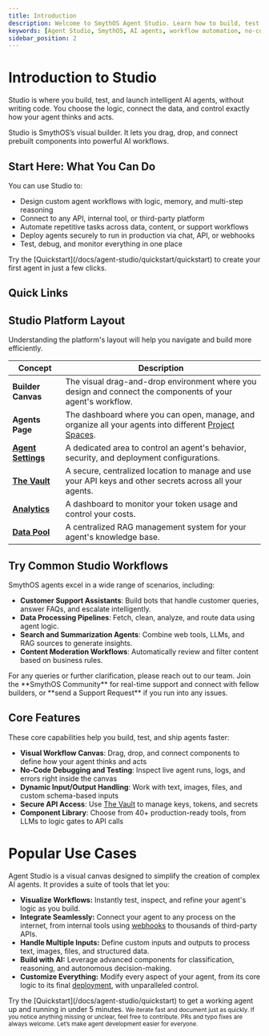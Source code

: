 ```yaml
---
title: Introduction
description: Welcome to SmythOS Agent Studio. Learn how to build, test, and deploy powerful AI agents using our visual workflow builder and no-code tools.
keywords: [Agent Studio, SmythOS, AI agents, workflow automation, no-code, visual builder]
sidebar_position: 2
---
```

# Introduction to Studio

Studio is where you build, test, and launch intelligent AI agents, without writing code. You choose the logic, connect the data, and control exactly how your agent thinks and acts.

<InfoCallout title="What is Studio?">
Studio is SmythOS’s visual builder. It lets you drag, drop, and connect prebuilt components into powerful AI workflows.
</InfoCallout>

## Start Here: What You Can Do

You can use Studio to:

- Design custom agent workflows with logic, memory, and multi-step reasoning  
- Connect to any API, internal tool, or third-party platform  
- Automate repetitive tasks across data, content, or support workflows  
- Deploy agents securely to run in production via chat, API, or webhooks  
- Test, debug, and monitor everything in one place  

<TipCallout title="First time here?">
Try the [Quickstart](/docs/agent-studio/quickstart/quickstart) to create your first agent in just a few clicks.
</TipCallout>

## Quick Links
<CardGrid>
  <Card
    title="Quickstart"
    description="Ship your first agent in 2 minutes."
    to="/docs/agent-studio/quickstart"
  />
<Card
    title="Testing Agents"
    description="Testing your agents."
    to="/docs/agent-studio/build-agents/debugging"
  />
  <Card
    title="Explore Integrations"
    description="Core integrations at a glance."
    to="/docs/agent-studio/integrations"
  />
</CardGrid>

## Studio Platform Layout

Understanding the platform's layout will help you navigate and build more efficiently.

| Concept             | Description                                                                                             |
| ------------------- | ------------------------------------------------------------------------------------------------------- |
| **Builder Canvas** | The visual drag-and-drop environment where you design and connect the components of your agent's workflow. |
| **Agents Page** | The dashboard where you can open, manage, and organize all your agents into different [Project Spaces](/docs/account-management/spaces-management). |
| **[Agent Settings](/docs/agent-studio/manage-agents/overview)** | A dedicated area to control an agent's behavior, security, and deployment configurations.      |
| **[The Vault](/docs/agent-studio/key-concepts/vault)** | A secure, centralized location to manage and use your API keys and other secrets across all your agents. |
| **[Analytics](/docs/agent-collaboration/analytics)** | A dashboard to monitor your token usage and control your costs.                                 |
| **[Data Pool](/docs/agent-collaboration/data-pool/data-spaces)** | A centralized RAG management system for your agent's knowledge base. |

<Divider />

## Try Common Studio Workflows

SmythOS agents excel in a wide range of scenarios, including:

- **Customer Support Assistants**: Build bots that handle customer queries, answer FAQs, and escalate intelligently.
- **Data Processing Pipelines**: Fetch, clean, analyze, and route data using agent logic.
- **Search and Summarization Agents**: Combine web tools, LLMs, and RAG sources to generate insights.
- **Content Moderation Workflows**: Automatically review and filter content based on business rules.

<InfoCallout title="Need More Help?">
  For any queries or further clarification, please reach out to our team. Join the **SmythOS Community** for real-time support and connect with fellow builders, or **send a Support Request** if you run into any issues.
</InfoCallout>

## Core Features

These core capabilities help you build, test, and ship agents faster:

- **Visual Workflow Canvas**: Drag, drop, and connect components to define how your agent thinks and acts  
- **No-Code Debugging and Testing**: Inspect live agent runs, logs, and errors right inside the canvas  
- **Dynamic Input/Output Handling**: Work with text, images, files, and custom schema-based inputs  
- **Secure API Access**: Use [The Vault](/docs/agent-studio/key-concepts/vault) to manage keys, tokens, and secrets  
- **Component Library**: Choose from 40+ production-ready tools, from LLMs to logic gates to API calls  

# Popular Use Cases

Agent Studio is a visual canvas designed to simplify the creation of complex AI agents. It provides a suite of tools that let you:

* **Visualize Workflows:** Instantly test, inspect, and refine your agent's logic as you build.
* **Integrate Seamlessly:** Connect your agent to any process on the internet, from internal tools using [webhooks](/docs/agent-deployments/deployments/deploy-as-webhook) to thousands of third-party APIs.
* **Handle Multiple Inputs:** Define custom inputs and outputs to process text, images, files, and structured data.
* **Build with AI:** Leverage advanced components for classification, reasoning, and autonomous decision-making.
* **Customize Everything:** Modify every aspect of your agent, from its core logic to its final [deployment](/docs/agent-deployments/overview), with unparalleled control.

<TipCallout title="Not sure where to start?">
Try the [Quickstart](/docs/agent-studio/quickstart) to get a working agent up and running in under 5 minutes.
</TipCallout>

<Spacer size="md" />

<small>
We iterate fast and document just as quickly. If you notice anything missing or unclear, feel free to contribute. PRs and typo fixes are always welcome. Let’s make agent development easier for everyone.
</small>